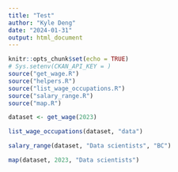 ```yaml
---
title: "Test"
author: "Kyle Deng"
date: "2024-01-31"
output: html_document
---
```


```r
knitr::opts_chunk$set(echo = TRUE)
# Sys.setenv(CKAN_API_KEY = )
source("get_wage.R")
source("helpers.R")
source("list_wage_occupations.R")
source("salary_range.R")
source("map.R")
```

```r
dataset <- get_wage(2023)
```

```r
list_wage_occupations(dataset, "data")
```

```r
salary_range(dataset, "Data scientists", "BC")
```

```r
map(dataset, 2023, "Data scientists")
```

